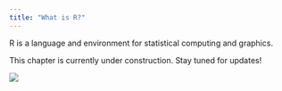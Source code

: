 ```yaml
---
title: "What is R?"
---
```


R is a language and environment for statistical computing and graphics.

This chapter is currently under construction. Stay tuned for updates!

![](figs/under_construction.gif){fig-align="left"}
